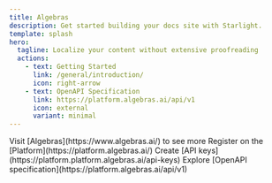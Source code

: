 ```yaml
---
title: Algebras
description: Get started building your docs site with Starlight.
template: splash
hero:
  tagline: Localize your content without extensive proofreading
  actions:
    - text: Getting Started
      link: /general/introduction/
      icon: right-arrow
    - text: OpenAPI Specification
      link: https://platform.algebras.ai/api/v1
      icon: external
      variant: minimal
---
```



<CardGrid>
  <Card title="Visit the Website" icon="open-book">
    Visit [Algebras](https://www.algebras.ai/) to see more
  </Card>
  <Card title="Register on the platform" icon="add-document">
    Register on the [Platform](https://platform.algebras.ai/)
  </Card>
  <Card title="Create API keys" icon="setting">
    Create [API keys](https://platform.platform.algebras.ai/api-keys)
  </Card>
  <Card title="Explore OpenAPI specification" icon="open-book">
    Explore [OpenAPI specification](https://platform.algebras.ai/api/v1)
  </Card>
</CardGrid>
